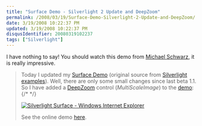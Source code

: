 ```yaml
---
title: "Surface Demo - Silverlight 2 Update and DeepZoom"
permalink: /2008/03/19/Surface-Demo-Silverlight-2-Update-and-DeepZoom/
date: 3/19/2008 10:22:37 PM
updated: 3/19/2008 10:22:37 PM
disqusIdentifier: 20080319102237
tags: ["Silverlight"]
---
```

I have nothing to say! You should watch this demo from [Michael Schwarz](http://weblogs.asp.net/mschwarz), it is really impressive.

> Today I updated my [Surface Demo](http://weblogs.asp.net/mschwarz/archive/2007/06/04/silverlight-surface-demonstration-video-support.aspx) (original source from [Silverlight examples](http://www.silverlight.net/)). Well, there are only some small changes since last beta 1.1. So I have added a [DeepZoom](http://blogs.msdn.com/expression/archive/2008/03/05/download-the-preview-of-the-deep-zoom-composer.aspx) control (*MultiScaleImage*) to the [demo](http://silverlight.schwarz-interactive.de/ex05/):
{/* <!-- more --> */}
> 
> [![Silverlight Surface - Windows Internet Explorer](http://www.ajaxpro.info/images/blog/SurfaceDemoSilverlight2UpdateandDeepZoom_13B54/SilverlightSurfaceWindowsInternetExplorer_thumb.png)](http://www.ajaxpro.info/images/blog/SurfaceDemoSilverlight2UpdateandDeepZoom_13B54/SilverlightSurfaceWindowsInternetExplorer.png)
> 
> See the online demo [here](http://silverlight.schwarz-interactive.de/ex05/).
